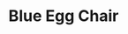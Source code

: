 ---
title: "Blue Egg Chair"
meta_title: "Blue Egg Chair craft"
description: "Craft de Blue Egg Chair"
rank: "s"
draft: false
name: "Blue Egg Chair"
recipe_img: "https://wiki.pokexgames.com/images/7/7d/Blue_Egg_Chair.png"
level: 105
craft_time: 10800
result: 1
value_npc: 1
ingredients:
  - name: "Drawing Clipboard"
    quantity: 10
    item_img: "https://wiki.pokexgames.com/images/3/36/Drawing_Clipboard.png"
    value_npc: 1
  - name: "Corrupted Ice Piece"
    quantity: 4
    item_img: "https://wiki.pokexgames.com/images/c/cb/Corrupted-Ice-Piece.gif"
    value_npc: 1
  - name: "Cave Nail"
    quantity: 3
    item_img: "https://wiki.pokexgames.com/images/a/af/Cave_Nail.png"
    value_npc: 1
  - name: "Whiskers Fin"
    quantity: 3
    item_img: "https://wiki.pokexgames.com/images/2/23/Whiskers_Fin.png"
    value_npc: 1
  - name: "Royal Mane"
    quantity: 3
    item_img: "https://wiki.pokexgames.com/images/2/20/Royal_Mane.png"
    value_npc: 1
---